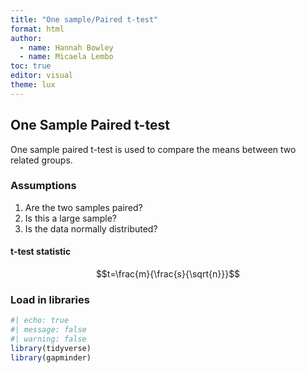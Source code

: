 ```yaml
---
title: "One sample/Paired t-test"
format: html
author:
  - name: Hannah Bowley
  - name: Micaela Lembo
toc: true
editor: visual
theme: lux
---
```


## One Sample Paired t-test

One sample paired t-test is used to compare the means between two related groups. 

### Assumptions
1. Are the two samples paired?
2. Is this a large sample?
3. Is the data normally distributed?

#### t-test statistic
$$t=\frac{m}{\frac{s}{\sqrt{n}}}$$

### Load in libraries
```r
#| echo: true
#| message: false
#| warning: false
library(tidyverse)
library(gapminder)
```

